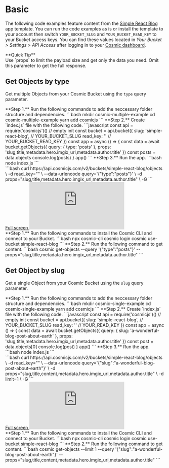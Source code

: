 
# Basic

The following code examples feature content from the [Simple React Blog](https://www.cosmicjs.com/apps/simple-react-blog) app template. You can run the code examples as is or install the template to your account then switch `YOUR_BUCKET_SLUG` and `YOUR_BUCKET_READ_KEY` to your Bucket access keys. You can find these values located in <i>Your Bucket > Settings > API Access</i> after logging in to your <a href="https://app.cosmicjs.com">Cosmic dashboard</a>.

<Callout emoji="💡">
  **Quick Tip**
  <br />
  Use `props` to limit the payload size and get only the data you need. Omit
  this parameter to get the full response.
</Callout>

## Get Objects by type

Get multiple Objects from your Cosmic Bucket using the `type` query parameter.

<Tabs>
<div label="Node.js">
**Step 1.**
Run the following commands to add the neccessary folder structure and dependencies.
```bash
mkdir cosmic-multiple-example
cd cosmic-multiple-example
yarn add cosmicjs
```
**Step 2.**
Create `index.js` file with the following code.
```javascript
const api = require('cosmicjs')() // empty init
const bucket = api.bucket({
  slug: 'simple-react-blog', // YOUR_BUCKET_SLUG
  read_key: '' // YOUR_BUCKET_READ_KEY
})
const app = async () => {
  const data = await bucket.getObjects({
    query: {
      type: 'posts'
    },
    props: 'slug,title,metadata.hero.imgix_url,metadata.author.title'
  })
  const posts = data.objects
  console.log(posts)
}
app()
```
**Step 3.**
Run the app.
```bash
node index.js
```

</div>
<div label="cURL">
```bash
curl https://api.cosmicjs.com/v2/buckets/simple-react-blog/objects \
	-d read_key="" \
	--data-urlencode query='{"type":"posts"}' \
	-d props="slug,title,metadata.hero.imgix_url,metadata.author.title" \
	-G
```
</div>

<div label="GraphQL">
  <a href="https://cosmic-graphql-playground.netlify.app/?endpoint=https%3A%2F%2Fgraphql.cosmicjs.com%2Fv3&query=%7B%0A%20%20getObjects%28%0A%20%20%20%20bucket_slug%3A%20%22simple-react-blog%22%0A%20%20%20%20input%3A%20%7B%0A%20%20%20%20%20%20query%3A%20%7B%0A%20%20%20%20%20%20%20%20type%3A%20%22posts%22%0A%20%20%20%20%20%20%7D%0A%20%20%20%20%20%20props%3A%20%22slug%2Ctitle%2Cmetadata.hero.imgix_url%2Cmetadata.author.title%22%0A%20%20%20%20%7D%0A%20%20%29%20%7B%0A%20%20%20%20%20objects%20%7B%0A%20%20%20%20%20%20slug%0A%20%20%20%20%20%20title%0A%20%20%20%20%20%20metadata%0A%20%20%20%20%7D%0A%20%20%20%20total%0A%20%20%7D%0A%7D">
    Full screen
  </a>
  <iframe
    src="https://cosmic-graphql-playground.netlify.app/?endpoint=https%3A%2F%2Fgraphql.cosmicjs.com%2Fv3&query=%7B%0A%20%20getObjects%28%0A%20%20%20%20bucket_slug%3A%20%22simple-react-blog%22%0A%20%20%20%20input%3A%20%7B%0A%20%20%20%20%20%20query%3A%20%7B%0A%20%20%20%20%20%20%20%20type%3A%20%22posts%22%0A%20%20%20%20%20%20%7D%0A%20%20%20%20%20%20props%3A%20%22slug%2Ctitle%2Cmetadata.hero.imgix_url%2Cmetadata.author.title%22%0A%20%20%20%20%7D%0A%20%20%29%20%7B%0A%20%20%20%20%20objects%20%7B%0A%20%20%20%20%20%20slug%0A%20%20%20%20%20%20title%0A%20%20%20%20%20%20metadata%0A%20%20%20%20%7D%0A%20%20%20%20total%0A%20%20%7D%0A%7D"
    frameBorder="0"
    style={{ width: '100%', height: '470px' }}
  ></iframe>
</div>

<div label="CLI">
**Step 1.**
Run the following commands to install the Cosmic CLI and connect to your Bucket.
```bash
npx cosmic-cli
cosmic login
cosmic use-bucket simple-react-blog
```
**Step 2.**
Run the following command to get content.
```bash
cosmic get-objects --query '{"type":"posts"}' --props="slug,title,metadata.hero.imgix_url,metadata.author.title"
```
</div>
</Tabs>

## Get Object by slug

Get a single Object from your Cosmic Bucket using the `slug` query parameter.

<Tabs>
<div label="Node.js">
**Step 1.**
Run the following commands to add the neccessary folder structure and dependencies.
```bash
mkdir cosmic-single-example
cd cosmic-single-example
yarn add cosmicjs
```
**Step 2.**
Create `index.js` file with the following code.
```javascript
const api = require('cosmicjs')() // empty init
const bucket = api.bucket({
  slug: 'simple-react-blog', // YOUR_BUCKET_SLUG
  read_key: '' // YOUR_READ_KEY
})
const app = async () => {
  const data = await bucket.getObjects({
    query: {
      slug: 'a-wonderful-blog-post-about-earth'
    },
    props: 'slug,title,metadata.hero.imgix_url,metadata.author.title'
  })
  const post = data.objects[0]
  console.log(post)
}
app()
```
**Step 3.**
Run the app.
```bash
node index.js
```
</div>
<div label="cURL">
```bash
curl https://api.cosmicjs.com/v2/buckets/simple-react-blog/objects \
	-d read_key="" \
	--data-urlencode query='{"slug":"a-wonderful-blog-post-about-earth"}' \
	-d props="slug,title,content,metadata.hero.imgix_url,metadata.author.title" \
	-d limit=1 \
	-G
```
</div>

<div label="GraphQL">
  <a href="https://cosmic-graphql-playground.netlify.app/?endpoint=https%3A%2F%2Fgraphql.cosmicjs.com%2Fv3&query=%7B%0A%20%20getObjects%28%0A%20%20%20%20bucket_slug%3A%20%22simple-react-blog%22%0A%20%20%20%20input%3A%20%7B%0A%20%20%20%20%20%20query%3A%20%7B%0A%20%20%20%20%20%20%09slug%3A%20%22a-wonderful-blog-post-about-earth%22%0A%20%20%20%20%20%20%7D%0A%20%20%20%20%20%20props%3A%20%22slug%2Ctitle%2Cmetadata.hero.imgix_url%2Cmetadata.author.title%22%0A%20%20%20%20%09limit%3A%201%0A%20%20%20%20%7D%0A%20%20%29%20%7B%0A%20%20%20%20%20objects%20%7B%0A%20%20%20%20%20%20title%0A%20%20%20%20%20%20slug%0A%20%20%20%20%20%20metadata%0A%20%20%20%20%7D%0A%20%20%20%20total%0A%20%20%7D%0A%7D">
    Full screen
  </a>
  <iframe
    src="https://cosmic-graphql-playground.netlify.app/?endpoint=https%3A%2F%2Fgraphql.cosmicjs.com%2Fv3&query=%7B%0A%20%20getObjects%28%0A%20%20%20%20bucket_slug%3A%20%22simple-react-blog%22%0A%20%20%20%20input%3A%20%7B%0A%20%20%20%20%20%20query%3A%20%7B%0A%20%20%20%20%20%20%09slug%3A%20%22a-wonderful-blog-post-about-earth%22%0A%20%20%20%20%20%20%7D%0A%20%20%20%20%20%20props%3A%20%22slug%2Ctitle%2Cmetadata.hero.imgix_url%2Cmetadata.author.title%22%0A%20%20%20%20%09limit%3A%201%0A%20%20%20%20%7D%0A%20%20%29%20%7B%0A%20%20%20%20%20objects%20%7B%0A%20%20%20%20%20%20title%0A%20%20%20%20%20%20slug%0A%20%20%20%20%20%20metadata%0A%20%20%20%20%7D%0A%20%20%20%20total%0A%20%20%7D%0A%7D"
    frameBorder="0"
    style={{ width: '100%', height: '470px' }}
  ></iframe>
</div>

<div label="CLI">
**Step 1.**
Run the following commands to install the Cosmic CLI and connect to your Bucket.
```bash
npx cosmic-cli
cosmic login
cosmic use-bucket simple-react-blog
```
**Step 2.**
Run the following command to get content.
```bash
cosmic get-objects --limit 1 --query '{"slug":"a-wonderful-blog-post-about-earth"}' --props="slug,title,content,metadata.hero.imgix_url,metadata.author.title"
```
</div>
</Tabs>
